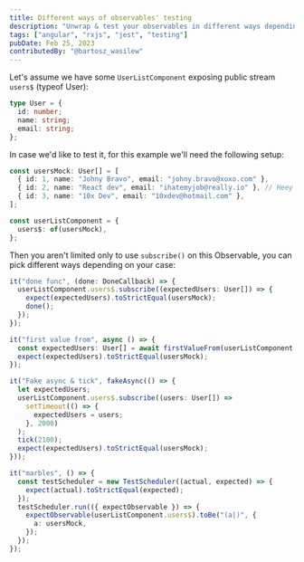 ```yaml
---
title: Different ways of observables' testing
description: "Unwrap & test your observables in different ways depending on a case"
tags: ["angular", "rxjs", "jest", "testing"]
pubDate: Feb 25, 2023
contributedBy: "@bartosz_wasilew"
---
```


Let's assume we have some `UserListComponent` exposing public stream `users$` (typeof User):

```typescript
type User = {
  id: number;
  name: string;
  email: string;
};
```

In case we'd like to test it, for this example we'll need the following setup:

```typescript
const usersMock: User[] = [
  { id: 1, name: "Johny Bravo", email: "johny.bravo@xoxo.com" },
  { id: 2, name: "React dev", email: "ihatemyjob@really.io" }, // Heey I'm just kidding, Angular 🤝 React
  { id: 3, name: "10x Dev", email: "10xdev@hotmail.com" },
];

const userListComponent = {
  users$: of(usersMock),
};
```

Then you aren't limited only to use `subscribe()` on this Observable, you can pick different ways depending on your case:

```typescript
it("done func", (done: DoneCallback) => {
  userListComponent.users$.subscribe((expectedUsers: User[]) => {
    expect(expectedUsers).toStrictEqual(usersMock);
    done();
  });
});

it("first value from", async () => {
  const expectedUsers: User[] = await firstValueFrom(userListComponent.users$);
  expect(expectedUsers).toStrictEqual(usersMock);
});

it("Fake async & tick", fakeAsync(() => {
  let expectedUsers;
  userListComponent.users$.subscribe((users: User[]) =>
    setTimeout(() => {
      expectedUsers = users;
    }, 2000)
  );
  tick(2100);
  expect(expectedUsers).toStrictEqual(usersMock);
}));

it("marbles", () => {
  const testScheduler = new TestScheduler((actual, expected) => {
    expect(actual).toStrictEqual(expected);
  });
  testScheduler.run(({ expectObservable }) => {
    expectObservable(userListComponent.users$).toBe("(a|)", {
      a: usersMock,
    });
  });
});
```
